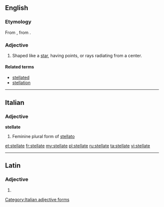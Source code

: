 ==English==

===Etymology===
From {{etyl|la}} {{term|stellatus|stellātus|lang=la}}, from {{term|stella||star|lang=la}}.

===Adjective===
{{en-adj}}

# Shaped like a [[star]], having points, or rays radiating from a center.

====Related terms====
* [[stellated]]
* [[stellation]]

----

==Italian==

===Adjective===
'''stellate''' {{f}}

# Feminine plural form of [[stellato]]

[[Category:Italian adjective forms]]

[[et:stellate]]
[[fr:stellate]]
[[my:stellate]]
[[pl:stellate]]
[[ru:stellate]]
[[ta:stellate]]
[[vi:stellate]]

----
==Latin==

===Adjective===
{{la-adj-form|stellāte}}

# {{inflection of|stellatus|stellātus|voc|m|s|lang=la}}
{{count page|[[Wiktionary:Page count]]}}
{{rfc-auto}}